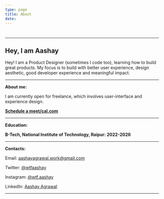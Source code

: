 ```yaml
---
type: page
title: About
date: 
---
```


# 
---

<div>
<h2> Hey, I am Aashay</h2>

<p>Hey! I am a Product Designer (sometimes I code too), learning how to build great
  products. My focus is to build with better user experience, design aesthetic,
  good developer experience and meaningful impact.</p>

</div>

---
**About me:**


I am currently open for freelance, which involves user-interface and experience design.

[**Schedule a meet/cal.com**](https://cal.com/aashay-agrawal)




---
**Education:**

**B-Tech, National Institute of Technology, Raipur: 2022-2026** 

---
**Contacts:**

Email: aashayagrawal.work@gmail.com

Twitter: [@wtfaashay](https://twitter.com/aaashayy)

Instagram: [@wtf.aashay](https://instagram.com/wtf.aashay)

LinkedIn: [Aashay Agrawal](https://www.linkedin.com/in/aashayagrawal/)


---